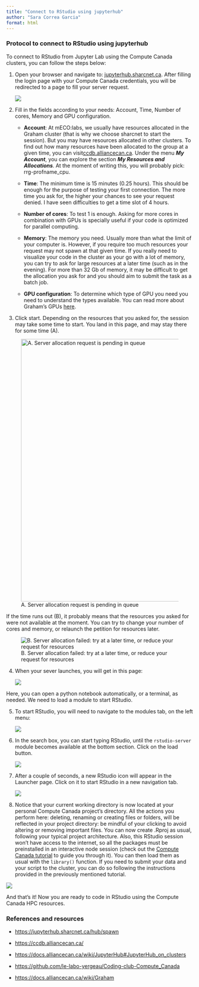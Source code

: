 ```yaml
---
title: "Connect to RStudio using jupyterhub"
author: "Sara Correa Garcia"
format: html
---
```


### Protocol to connect to RStudio using jupyterhub

To connect to RStudio from Jupyter Lab using the Compute Canada clusters, you can follow the steps below:

1.  Open your browser and navigate to: [jupyterhub.sharcnet.ca](https://jupyterhub.sharcnet.ca/hub/spawn). After filling the login page with your Compute Canada credentials, you will be redirected to a page to fill your server request.

    ![](images/Screen%20Shot%202023-07-03%20at%2011.25.27%20AM.png)

2.  Fill in the fields according to your needs: Account, Time, Number of cores, Memory and GPU configuration.

    -   **Account**: At mECO:labs, we usually have resources allocated in the Graham cluster (that is why we choose sharcnet to start the session). But you may have resources allocated in other clusters. To find out how many resources have been allocated to the group at a given time, you can visit[ccdb.alliancecan.ca](https://ccdb.alliancecan.ca/). Under the menu ***My Account***, you can explore the section ***My Resources and Allocations**.* At the moment of writing this, you will probably pick: rrg-profname_cpu.

    -   **Time**: The minimum time is 15 minutes (0.25 hours). This should be enough for the purpose of testing your first connection. The more time you ask for, the higher your chances to see your request denied. I have seen difficulties to get a time slot of 4 hours.

    -   **Number** **of cores**: To test 1 is enough. Asking for more cores in combination with GPUs is specially useful if your code is optimized for parallel computing.

    -   **Memory**: The memory you need. Usually more than what the limit of your computer is. However, if you require too much resources your request may not spawn at that given time. If you really need to visualize your code in the cluster as your go with a lot of memory, you can try to ask for large resources at a later time (such as in the evening). For more than 32 Gb of memory, it may be difficult to get the allocation you ask for and you should aim to submit the task as a batch job.

    -   **GPU configuration**: To determine which type of GPU you need you need to understand the types available. You can read more about Graham's GPUs [here](https://docs.alliancecan.ca/wiki/Graham).

3.  Click start. Depending on the resources that you asked for, the session may take some time to start. You land in this page, and may stay there for some time (A).

![A. Server allocation request is pending in queue](images/log.png){width="706"}

If the time runs out (B), it probably means that the resources you asked for were not available at the moment. You can try to change your number of cores and memory, or relaunch the petition for resources later.

![B. Server allocation failed: try at a later time, or reduce your request for resources](images/Screen%20Shot%202023-07-03%20at%2011.56.46%20AM.png)

4.  When your sever launches, you will get in this page:

    ![](images/Screen%20Shot%202023-07-03%20at%2012.01.02%20PM.png)

Here, you can open a python notebook automatically, or a terminal, as needed. We need to load a module to start RStudio.

5.  To start RStudio, you will need to navigate to the modules tab, on the left menu:

    ![](images/Screen%20Shot%202023-07-03%20at%2012.04.29%20PM.png)

6.  In the search box, you can start typing RStudio, until the `rstudio-server` module becomes available at the bottom section. Click on the load button.

    ![](images/Screen%20Shot%202023-07-03%20at%2012.05.10%20PM-01.png)

7.  After a couple of seconds, a new RStudio icon will appear in the Launcher page. Click on it to start RStudio in a new navigation tab.

    ![](images/Screen%20Shot%202023-07-03%20at%2012.06.23%20PM.png)

8.  Notice that your current working directory is now located at your personal Compute Canada project's directory. All the actions you perform here: deleting, renaming or creating files or folders, will be reflected in your project directory: be mindful of your clicking to avoid altering or removing important files. You can now create .Rproj as usual, following your typical project architecture. Also, this RStudio session won't have access to the internet, so all the packages must be preinstalled in an interactive node session (check out the [Compute Canada tutorial](https://github.com/le-labo-yergeau/Coding-club-Compute_Canada) to guide you through it). You can then load them as usual with the `library()` function. If you need to submit your data and your script to the cluster, you can do so following the instructions provided in the previously mentioned tutorial.

![](images/Screen%20Shot%202023-07-03%20at%2012.06.59%20PM-01.png)

And that's it! Now you are ready to code in RStudio using the Compute Canada HPC resources.

### References and resources

-   <https://jupyterhub.sharcnet.ca/hub/spawn>

-   <https://ccdb.alliancecan.ca/>

-   <https://docs.alliancecan.ca/wiki/JupyterHub#JupyterHub_on_clusters>

-   <https://github.com/le-labo-yergeau/Coding-club-Compute_Canada>

-   <https://docs.alliancecan.ca/wiki/Graham>
